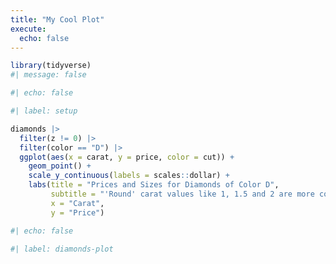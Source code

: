 ```yaml
---
title: "My Cool Plot"
execute: 
  echo: false
---
```

```r
library(tidyverse)
#| message: false

#| echo: false

#| label: setup
```


```r
diamonds |> 
  filter(z != 0) |> 
  filter(color == "D") |> 
  ggplot(aes(x = carat, y = price, color = cut)) + 
    geom_point() +
    scale_y_continuous(labels = scales::dollar) +
    labs(title = "Prices and Sizes for Diamonds of Color D",
         subtitle = "'Round' carat values like 1, 1.5 and 2 are more common.",
         x = "Carat",
         y = "Price")

#| echo: false

#| label: diamonds-plot
```

